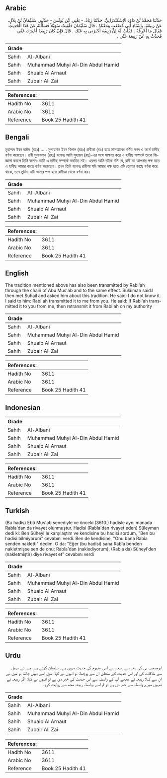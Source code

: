 ## Arabic


<div dir="rtl" lang="ar" style={{fontSize:'larger',backgroundColor:'#f8f9fa',padding:20}}>
حَدَّثَنَا مُحَمَّدُ بْنُ دَاوُدَ الإِسْكَنْدَرَانِيُّ، حَدَّثَنَا زِيَادٌ، - يَعْنِي ابْنَ يُونُسَ - حَدَّثَنِي سُلَيْمَانُ بْنُ بِلاَلٍ، عَنْ رَبِيعَةَ، بِإِسْنَادِ أَبِي مُصْعَبٍ وَمَعْنَاهُ ‏.‏ قَالَ سُلَيْمَانُ فَلَقِيتُ سُهَيْلاً فَسَأَلْتُهُ عَنْ هَذَا الْحَدِيثِ فَقَالَ مَا أَعْرِفُهُ ‏.‏ فَقُلْتُ لَهُ إِنَّ رَبِيعَةَ أَخْبَرَنِي بِهِ عَنْكَ ‏.‏ قَالَ فَإِنْ كَانَ رَبِيعَةُ أَخْبَرَكَ عَنِّي فَحَدِّثْ بِهِ عَنْ رَبِيعَةَ عَنِّي ‏.‏
</div>
<div style={{backgroundColor:'#f8f9fa',padding:20, marginBottom: 10}}><table> <thead> <tr> <th>Grade</th> <th></th> </tr> </thead> <tbody> <tr><td>Sahih</td><td>Al-Albani</td></tr><tr><td>Sahih</td><td>Muhammad Muhyi Al-Din Abdul Hamid</td></tr><tr><td>Sahih</td><td>Shuaib Al Arnaut</td></tr><tr><td>Sahih</td><td>Zubair Ali Zai</td></tr></tbody></table><table> <thead> <tr> <th>References:</th> <th></th> </tr> </thead> <tbody><tr><td>Hadith No</td><td>3611</td></tr><tr><td>Arabic No</td><td>3611</td></tr><tr><td>Reference</td><td>Book 25 Hadith 41</td></tr></tbody></table></div>

## Bengali


<div dir="ltr" lang="bn" style={{fontSize:'larger',backgroundColor:'#f8f9fa',padding:20}}>
মুহাম্মদ ইবন দাঊদ (রহঃ) ..... সুলায়মান ইবন বিলাল (রহঃ) রাবীআ (রাঃ) হতে মাসআবের বর্ণিত সনদ ও অর্থে হাদীছ বর্ণনা করেছেন। রাবী সুলায়মান (রহঃ) বলেনঃ আমি সুহায়ল (রাঃ)-এর সঙ্গে সাক্ষাত করে এ হাদীছ সম্পর্কে তাকে জিজ্ঞাসা করলে তিনি বলেনঃ আমি এ হাদীছ সম্পর্কে অবহিত নই। এরপর আমি তাঁকে বলি যে, রাবী'আ আপনার পক্ষ হতে এ হাদীছ আমার কাছে বর্ণনা করেছেন। তখন তিনি বলেনঃ রাবীআ যদি আমার পক্ষ হতে এটি তোমার কাছে বর্ণনা করে থাকে, তবে তুমিও এটি আমার পক্ষ হতে রাবীআ থেকে বর্ণনা কর।
</div>
<div style={{backgroundColor:'#f8f9fa',padding:20, marginBottom: 10}}><table> <thead> <tr> <th>Grade</th> <th></th> </tr> </thead> <tbody> <tr><td>Sahih</td><td>Al-Albani</td></tr><tr><td>Sahih</td><td>Muhammad Muhyi Al-Din Abdul Hamid</td></tr><tr><td>Sahih</td><td>Shuaib Al Arnaut</td></tr><tr><td>Sahih</td><td>Zubair Ali Zai</td></tr></tbody></table><table> <thead> <tr> <th>References:</th> <th></th> </tr> </thead> <tbody><tr><td>Hadith No</td><td>3611</td></tr><tr><td>Arabic No</td><td>3611</td></tr><tr><td>Reference</td><td>Book 25 Hadith 41</td></tr></tbody></table></div>

## English


<div dir="ltr" lang="en" style={{fontSize:'larger',backgroundColor:'#f8f9fa',padding:20}}>
The tradition mentioned above has also been transmitted by Rabi'ah through the chain of Abu Mus'ab and to the same effect. Sulaiman said:I then met Suhail and asked him about this tradition. He said: I do not know it. I said to him: Rabi'ah transmitted it to me from you. He said: If Rabi'ah transmitted it to you from me, then retransmit it from Rabi'ah on my authority
</div>
<div style={{backgroundColor:'#f8f9fa',padding:20, marginBottom: 10}}><table> <thead> <tr> <th>Grade</th> <th></th> </tr> </thead> <tbody> <tr><td>Sahih</td><td>Al-Albani</td></tr><tr><td>Sahih</td><td>Muhammad Muhyi Al-Din Abdul Hamid</td></tr><tr><td>Sahih</td><td>Shuaib Al Arnaut</td></tr><tr><td>Sahih</td><td>Zubair Ali Zai</td></tr></tbody></table><table> <thead> <tr> <th>References:</th> <th></th> </tr> </thead> <tbody><tr><td>Hadith No</td><td>3611</td></tr><tr><td>Arabic No</td><td>3611</td></tr><tr><td>Reference</td><td>Book 25 Hadith 41</td></tr></tbody></table></div>

## Indonesian


<div dir="ltr" lang="id" style={{fontSize:'larger',backgroundColor:'#f8f9fa',padding:20}}>

</div>
<div style={{backgroundColor:'#f8f9fa',padding:20, marginBottom: 10}}><table> <thead> <tr> <th>Grade</th> <th></th> </tr> </thead> <tbody> <tr><td>Sahih</td><td>Al-Albani</td></tr><tr><td>Sahih</td><td>Muhammad Muhyi Al-Din Abdul Hamid</td></tr><tr><td>Sahih</td><td>Shuaib Al Arnaut</td></tr><tr><td>Sahih</td><td>Zubair Ali Zai</td></tr></tbody></table><table> <thead> <tr> <th>References:</th> <th></th> </tr> </thead> <tbody><tr><td>Hadith No</td><td>3611</td></tr><tr><td>Arabic No</td><td>3611</td></tr><tr><td>Reference</td><td>Book 25 Hadith 41</td></tr></tbody></table></div>

## Turkish


<div dir="ltr" lang="tr" style={{fontSize:'larger',backgroundColor:'#f8f9fa',padding:20}}>
(Bu hadis) Ebû Mus'ab senediyle ve önceki (3610.) hadisle aynı manada Rabîa'dan da rivayet olunmuştur. Hadisi (Rabîa'dan rivayet eden) Süleyman dedi ki: Ben Süheyl'le karşılaştım ve kendisine bu hadisi sordum, "Ben bu hadisi bilmiyorum" cevabını verdi. Ben de kendisine, "Onu bana Rabîa senden nakletti" dedim. O da: "Eğer (bu hadisi) sana Rabîa benden nakletmişse sen de onu; Rabîa'dan (naklediyorum), (Rabıa da) Süheyl'den (nakletmiştir) diye rivayet et" cevabını verdi
</div>
<div style={{backgroundColor:'#f8f9fa',padding:20, marginBottom: 10}}><table> <thead> <tr> <th>Grade</th> <th></th> </tr> </thead> <tbody> <tr><td>Sahih</td><td>Al-Albani</td></tr><tr><td>Sahih</td><td>Muhammad Muhyi Al-Din Abdul Hamid</td></tr><tr><td>Sahih</td><td>Shuaib Al Arnaut</td></tr><tr><td>Sahih</td><td>Zubair Ali Zai</td></tr></tbody></table><table> <thead> <tr> <th>References:</th> <th></th> </tr> </thead> <tbody><tr><td>Hadith No</td><td>3611</td></tr><tr><td>Arabic No</td><td>3611</td></tr><tr><td>Reference</td><td>Book 25 Hadith 41</td></tr></tbody></table></div>

## Urdu


<div dir="rtl" lang="ur" style={{fontSize:'larger',backgroundColor:'#f8f9fa',padding:20}}>
ابومصعب ہی کی سند سے ربیعہ سے اسی مفہوم کی حدیث مروی ہے۔ سلیمان کہتے ہیں میں نے سہیل سے ملاقات کی اور اس حدیث کے متعلق ان سے پوچھا: تو انہوں نے کہا: میں اسے نہیں جانتا تو میں نے ان سے کہا: ربیعہ نے مجھے آپ کے واسطہ سے اس حدیث کی خبر دی ہے تو انہوں نے کہا: اگر ربیعہ نے تمہیں میرے واسطہ سے خبر دی ہے تو تم اسے بواسطہ ربیعہ مجھ سے روایت کرو۔
</div>
<div style={{backgroundColor:'#f8f9fa',padding:20, marginBottom: 10}}><table> <thead> <tr> <th>Grade</th> <th></th> </tr> </thead> <tbody> <tr><td>Sahih</td><td>Al-Albani</td></tr><tr><td>Sahih</td><td>Muhammad Muhyi Al-Din Abdul Hamid</td></tr><tr><td>Sahih</td><td>Shuaib Al Arnaut</td></tr><tr><td>Sahih</td><td>Zubair Ali Zai</td></tr></tbody></table><table> <thead> <tr> <th>References:</th> <th></th> </tr> </thead> <tbody><tr><td>Hadith No</td><td>3611</td></tr><tr><td>Arabic No</td><td>3611</td></tr><tr><td>Reference</td><td>Book 25 Hadith 41</td></tr></tbody></table></div>